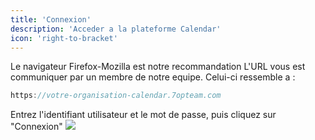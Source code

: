 ```yaml
---
title: 'Connexion'
description: 'Acceder a la plateforme Calendar'
icon: 'right-to-bracket'
---
```


<Steps>
  <Step title="Demarrez un navigateur internet.">
    <Warning>Le navigateur Firefox-Mozilla est notre recommandation</Warning>
  </Step>
  <Step title="Entrez l'URL de connexion">
    L'URL vous est communiquer par un membre de notre equipe. Celui-ci ressemble
    a :

<CodeGroup>

```javascript URL du calendar
https://votre-organisation-calendar.7opteam.com
```

</CodeGroup>

  </Step>
  <Step title="Connexion">
    Entrez l'identifiant utilisateur et le mot de passe, puis cliquez sur
    "Connexion"
    <Frame>
  <img src="/images/login.png" />
</Frame>
  </Step>
</Steps>
